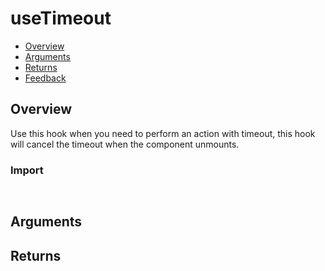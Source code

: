 
<Meta of={UseTimeoutStories} />

# useTimeout

- [Overview](#overview)
- [Arguments](#arguments)
- [Returns](#returns)
- [Feedback](#feedback)

## Overview

Use this hook when you need to perform an action with timeout, this hook will cancel the timeout when the component unmounts.

<Canvas of={UseTimeoutStories.Overview} />

### Import

```js
import { useTimeout } from "@vibe/core/hooks";
```

## Arguments

<FunctionArguments>
  <FunctionArgument name="options" type="Object">
    <FunctionArgument name="time" type="number" description="The time (in ms) to wait before execution." default="0" />
    <FunctionArgument
      name="callback"
      type="(value: string) => void"
      description="Callback function to execute when provided time has passed."
      required
    />
    <FunctionArgument
      name="ignoreZeroTime"
      type="boolean"
      description="If time provided is 0 (defer) ignore the callback."
      default="false"
    />
  </FunctionArgument>
</FunctionArguments>

## Returns

<FunctionArguments>
  <FunctionArgument name="result" type="Array">
    <FunctionArgument type="() => void" description="Cancels the timeout." />
  </FunctionArgument>
</FunctionArguments>
